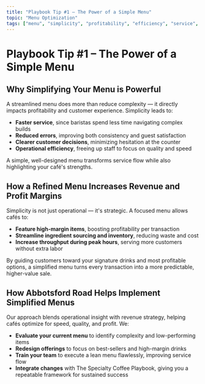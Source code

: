```yaml
---
title: "Playbook Tip #1 – The Power of a Simple Menu"
topic: "Menu Optimization"
tags: ["menu", "simplicity", "profitability", "efficiency", "service", "revenue", "optimization"]
---
```


# Playbook Tip #1 – The Power of a Simple Menu

## Why Simplifying Your Menu is Powerful

A streamlined menu does more than reduce complexity — it directly impacts profitability and customer experience. Simplicity leads to:

- **Faster service**, since baristas spend less time navigating complex builds
- **Reduced errors**, improving both consistency and guest satisfaction
- **Clearer customer decisions**, minimizing hesitation at the counter
- **Operational efficiency**, freeing up staff to focus on quality and speed

A simple, well-designed menu transforms service flow while also highlighting your café's strengths.

## How a Refined Menu Increases Revenue and Profit Margins

Simplicity is not just operational — it's strategic. A focused menu allows cafés to:

- **Feature high-margin items**, boosting profitability per transaction
- **Streamline ingredient sourcing and inventory**, reducing waste and cost
- **Increase throughput during peak hours**, serving more customers without extra labor

By guiding customers toward your signature drinks and most profitable options, a simplified menu turns every transaction into a more predictable, higher-value sale.

## How Abbotsford Road Helps Implement Simplified Menus

Our approach blends operational insight with revenue strategy, helping cafés optimize for speed, quality, and profit. We:

- **Evaluate your current menu** to identify complexity and low-performing items
- **Redesign offerings** to focus on best-sellers and high-margin drinks
- **Train your team** to execute a lean menu flawlessly, improving service flow
- **Integrate changes** with The Specialty Coffee Playbook, giving you a repeatable framework for sustained success

